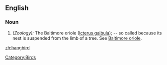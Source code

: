 ==English==

===Noun===
{{en-noun}}

# ''(Zoology):'' The Baltimore oriole ([[Icterus galbula]]); -- so called because its nest is suspended from the limb of a tree. See [[Baltimore oriole]].

[[Category:Birds]]
[[zh:hangbird]]